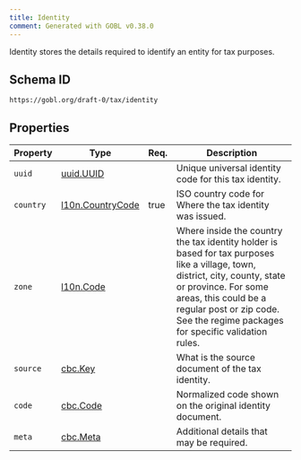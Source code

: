 ```yaml
---
title: Identity
comment: Generated with GOBL v0.38.0
---
```


Identity stores the details required to identify an entity for tax purposes.

## Schema ID

`https://gobl.org/draft-0/tax/identity`

## Properties

| Property  | Type                                           | Req. | Description                                                                                                                                                                                                                                                  |
|-----------|------------------------------------------------|------|--------------------------------------------------------------------------------------------------------------------------------------------------------------------------------------------------------------------------------------------------------------|
| `uuid`    | [uuid.UUID](/draft-0/uuid/uuid)                |      | Unique universal identity code for this tax identity.                                                                                                                                                                                                        |
| `country` | [l10n.CountryCode](/draft-0/l10n/country_code) | true | ISO country code for Where the tax identity was issued.                                                                                                                                                                                                      |
| `zone`    | [l10n.Code](/draft-0/l10n/code)                |      | Where inside the country the tax identity holder is based for tax purposes like a village, town, district, city, county, state or province. For some areas, this could be a regular post or zip code. See the regime packages for specific validation rules. |
| `source`  | [cbc.Key](/draft-0/cbc/key)                    |      | What is the source document of the tax identity.                                                                                                                                                                                                             |
| `code`    | [cbc.Code](/draft-0/cbc/code)                  |      | Normalized code shown on the original identity document.                                                                                                                                                                                                     |
| `meta`    | [cbc.Meta](/draft-0/cbc/meta)                  |      | Additional details that may be required.                                                                                                                                                                                                                     |

